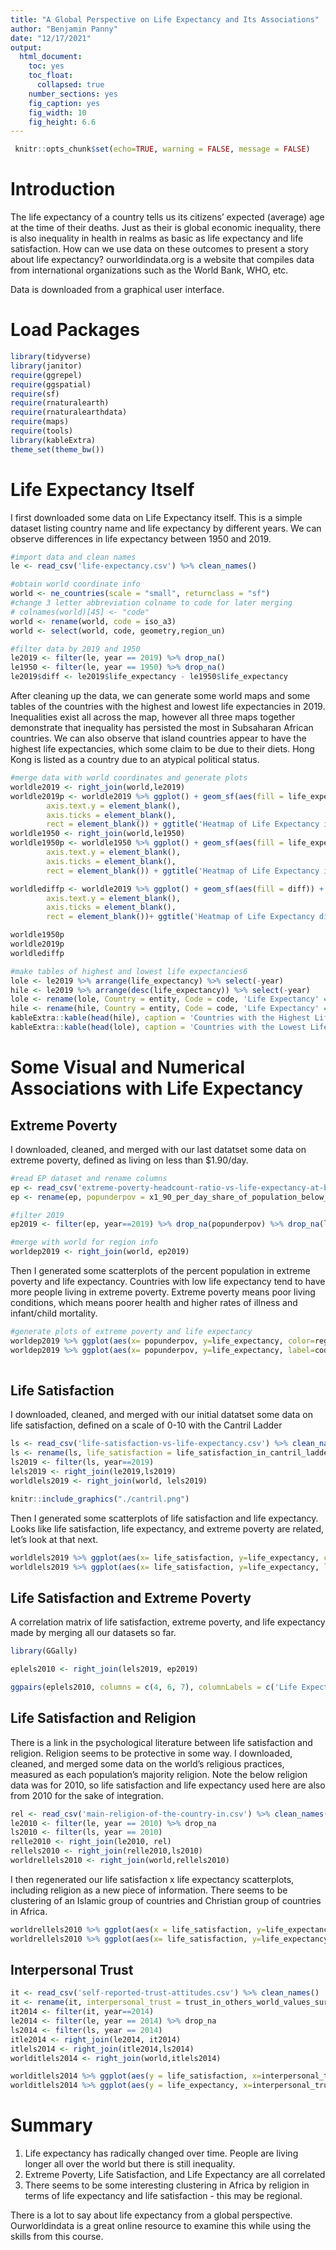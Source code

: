 ```yaml
---
title: "A Global Perspective on Life Expectancy and Its Associations"
author: "Benjamin Panny"
date: "12/17/2021"
output: 
  html_document: 
    toc: yes
    toc_float: 
      collapsed: true
    number_sections: yes
    fig_caption: yes
    fig_width: 10
    fig_height: 6.6
---
```


```r
 knitr::opts_chunk$set(echo=TRUE, warning = FALSE, message = FALSE)
```

# Introduction

The life expectancy of a country tells us its citizens' expected (average) age at the time of their deaths. Just as their is global economic inequality, there is also inequality in health in realms as basic as life expectancy and life satisfaction. How can we use data on these outcomes to present a story about life expectancy? ourworldindata.org is a website that compiles data from international organizations such as the World Bank, WHO, etc. 

Data is downloaded from a graphical user interface.

# Load Packages

```r
library(tidyverse)
library(janitor)
require(ggrepel)
require(ggspatial)
require(sf)
require(rnaturalearth)
require(rnaturalearthdata)
require(maps)
require(tools)
library(kableExtra)
theme_set(theme_bw())
```

# Life Expectancy Itself

I first downloaded some data on Life Expectancy itself. This is a simple dataset listing country name and life expectancy by different years. We can observe differences in life expectancy between 1950 and 2019.

```r
#import data and clean names
le <- read_csv('life-expectancy.csv') %>% clean_names()

#obtain world coordinate info
world <- ne_countries(scale = "small", returnclass = "sf")
#change 3 letter abbreviation colname to code for later merging
# colnames(world)[45] <- "code"
world <- rename(world, code = iso_a3)
world <- select(world, code, geometry,region_un)

#filter data by 2019 and 1950
le2019 <- filter(le, year == 2019) %>% drop_na()
le1950 <- filter(le, year == 1950) %>% drop_na()
le2019$diff <- le2019$life_expectancy - le1950$life_expectancy
```

After cleaning up the data, we can generate some world maps and some tables of the countries with the highest and lowest life expectancies in 2019. Inequalities exist all across the map, however all three maps together demonstrate that inequality has persisted the most in Subsaharan African countries. We can also observe that island countries appear to have the highest life expectancies, which some claim to be due to their diets. Hong Kong is listed as a country due to an atypical political status.

```r

#merge data with world coordinates and generate plots
worldle2019 <- right_join(world,le2019)
worldle2019p <- worldle2019 %>% ggplot() + geom_sf(aes(fill = life_expectancy)) + scale_fill_continuous(low='red', high = 'white') + labs(fill="Life Expectancy (years)") +   theme(axis.text.x = element_blank(),
        axis.text.y = element_blank(),
        axis.ticks = element_blank(),
        rect = element_blank()) + ggtitle('Heatmap of Life Expectancy in 2019')
worldle1950 <- right_join(world,le1950)
worldle1950p <- worldle1950 %>% ggplot() + geom_sf(aes(fill = life_expectancy)) + scale_fill_continuous(low='red', high = 'white') + labs(fill="Life Expectancy (years)")  + theme(axis.text.x = element_blank(),
        axis.text.y = element_blank(),
        axis.ticks = element_blank(),
        rect = element_blank()) + ggtitle('Heatmap of Life Expectancy in 1950')

worldlediffp <- worldle2019 %>% ggplot() + geom_sf(aes(fill = diff)) + scale_fill_continuous(low='red', high = 'white') + labs(fill="Life Expectancy (years)")  + theme(axis.text.x = element_blank(),
        axis.text.y = element_blank(),
        axis.ticks = element_blank(),
        rect = element_blank())+ ggtitle('Heatmap of Life Expectancy difference between 2019 and 1950')

worldle1950p
worldle2019p
worldlediffp

#make tables of highest and lowest life expectancies6
lole <- le2019 %>% arrange(life_expectancy) %>% select(-year)
hile <- le2019 %>% arrange(desc(life_expectancy)) %>% select(-year)
lole <- rename(lole, Country = entity, Code = code, 'Life Expectancy' = life_expectancy, '2019-1950 Difference' = diff)
hile <- rename(hile, Country = entity, Code = code, 'Life Expectancy' = life_expectancy, '2019-1950 Difference' = diff)
kableExtra::kable(head(hile), caption = 'Countries with the Highest Life Expectancy in 2019')
kableExtra::kable(head(lole), caption = 'Countries with the Lowest Life Expectancy in 2019')
```

# Some Visual and Numerical Associations with Life Expectancy

## Extreme Poverty

I downloaded, cleaned, and merged with our last datatset some data on extreme poverty, defined as living on less than $1.90/day.

```r

#read EP dataset and rename columns
ep <- read_csv('extreme-poverty-headcount-ratio-vs-life-expectancy-at-birth.csv') %>% clean_names %>% select(-continent)
ep <- rename(ep, popunderpov = x1_90_per_day_share_of_population_below_poverty_line, life_expectancy = life_expectancy_at_birth_total_years)

#filter 2019
ep2019 <- filter(ep, year==2019) %>% drop_na(popunderpov) %>% drop_na(life_expectancy)

#merge with world for region info
worldep2019 <- right_join(world, ep2019)

```

Then I generated some scatterplots of the percent population in extreme poverty and life expectancy. Countries with low life expectancy tend to have more people living in extreme poverty. Extreme poverty means poor living conditions, which means poorer health and higher rates of illness and infant/child mortality.

```r

#generate plots of extreme poverty and life expectancy
worldep2019 %>% ggplot(aes(x= popunderpov, y=life_expectancy, color=region_un, label=code)) + geom_point(size=3) + labs(y='Life Expectancy (years)',x='Percentage of Population in Extreme Poverty (<$1.90/day)',title="Life Expectancy and Population in Extreme Poverty by Region") +geom_text_repel(max.overlaps = 20) + scale_color_discrete(name="Region") + theme(text = element_text(size = 20))
worldep2019 %>% ggplot(aes(x= popunderpov, y=life_expectancy, label=code)) + geom_text_repel() + geom_point(size=3) + facet_wrap(~region_un) + labs(y='Life Expectancy (years)',x='Percentage of Population in Extreme Poverty (<$1.90/day)',title="Life Expectancy and Population in Extreme Poverty by Region") + theme(text = element_text(size = 20))
                       

```

## Life Satisfaction 

I downloaded, cleaned, and merged with our initial datatset some data on life satisfaction, defined on a scale of 0-10 with the Cantril Ladder

```r
ls <- read_csv('life-satisfaction-vs-life-expectancy.csv') %>% clean_names() %>% select(entity, code, year, life_satisfaction_in_cantril_ladder_world_happiness_report_2021) %>% drop_na(life_satisfaction_in_cantril_ladder_world_happiness_report_2021) %>% drop_na(code)
ls <- rename(ls, life_satisfaction = life_satisfaction_in_cantril_ladder_world_happiness_report_2021)
ls2019 <- filter(ls, year==2019)
lels2019 <- right_join(le2019,ls2019)
worldlels2019 <- right_join(world, lels2019)

knitr::include_graphics("./cantril.png")

```

Then I generated some scatterplots of life satisfaction and life expectancy. Looks like life satisfaction, life expectancy, and extreme poverty are related, let's look at that next.

```r
worldlels2019 %>% ggplot(aes(x= life_satisfaction, y=life_expectancy, color=region_un, label=code)) + geom_point(size=3) + geom_text_repel(max.overlaps = 10) + scale_color_discrete(name="Region") + labs(y='Life Expectancy (years)',x='Life Satisfaction (1-7)',title="Life Expectancy and Life Satisfaction by Region") + theme(text = element_text(size = 20))
worldlels2019 %>% ggplot(aes(x= life_satisfaction, y=life_expectancy, label=code)) + geom_text_repel() + geom_point(size=3) + facet_wrap(~region_un) + labs(y='Life Expectancy (years)',x='Life Satisfaction (1-7)',title="Life Expectancy and Life Satisfaction by Region") + theme(text = element_text(size = 20))


```

## Life Satisfaction and Extreme Poverty

A correlation matrix of life satisfaction, extreme poverty, and life expectancy made by merging all our datasets so far.

```r
library(GGally)

eplels2010 <- right_join(lels2019, ep2019)

ggpairs(eplels2010, columns = c(4, 6, 7), columnLabels = c('Life Expectancy', 'Life Satisfaction', '% Pop. under $1.90/day')) + theme(text = element_text(size = 15))
```

## Life Satisfaction and Religion

There is a link in the psychological literature between life satisfaction and religion. Religion seems to be protective in some way. I downloaded, cleaned, and merged some data on the world's religious practices, measured as each population's majority religion. Note the below religion data was for 2010, so life satisfaction and life expectancy used here are also from 2010 for the sake of integration.

```r

rel <- read_csv('main-religion-of-the-country-in.csv') %>% clean_names() %>% drop_na(main_religion)
le2010 <- filter(le, year == 2010) %>% drop_na
ls2010 <- filter(ls, year == 2010)
relle2010 <- right_join(le2010, rel)
rellels2010 <- right_join(relle2010,ls2010)
worldrellels2010 <- right_join(world,rellels2010)

```

I then regenerated our life satisfaction x life expectancy scatterplots, including religion as a new piece of information. There seems to be clustering of an Islamic group of countries and Christian group of countries in Africa.

```r
worldrellels2010 %>% ggplot(aes(x = life_satisfaction, y=life_expectancy, color=main_religion, shape=region_un)) + geom_point(size=3) + scale_color_discrete(name="Religion") + theme(text = element_text(size = 20)) + labs(y='Life Expectancy (years)',x='Life Satisfaction (1-7)',title="Life Expectancy and Life Satisfaction by Region and Religion")
worldrellels2010 %>% ggplot(aes(x= life_satisfaction, y=life_expectancy, color=main_religion)) + geom_point(size = 3) + facet_wrap(~region_un) + scale_color_discrete(name='Religion') + theme(text = element_text(size = 20)) + labs(y='Life Expectancy (years)',x='Life Satisfaction (1-7)',title="Life Expectancy and Life Satisfaction by Region and Religion")
```

## Interpersonal Trust

```r

it <- read_csv('self-reported-trust-attitudes.csv') %>% clean_names() 
it <- rename(it, interpersonal_trust = trust_in_others_world_values_survey_2014)
it2014 <- filter(it, year==2014) 
le2014 <- filter(le, year == 2014) %>% drop_na
ls2014 <- filter(ls, year == 2014)
itle2014 <- right_join(le2014, it2014)
itlels2014 <- right_join(itle2014,ls2014)
worlditlels2014 <- right_join(world,itlels2014)

worlditlels2014 %>% ggplot(aes(y = life_satisfaction, x=interpersonal_trust, color=region_un)) + geom_point(size=3) + scale_color_discrete(name="Region") + theme(text = element_text(size = 20)) + labs(x='Interpersonal Trust',y='Life Satisfaction (0-10)',title="Life Satisfaction and Interpersonal Trust")
worlditlels2014 %>% ggplot(aes(y = life_expectancy, x=interpersonal_trust, color=region_un)) + geom_point(size=3) + scale_color_discrete(name="Region") + theme(text = element_text(size = 20)) + labs(x='Interpersonal Trust',y='Life Expectancy (Years)',title="Life Expectancy and Interpersonal Trust")


```

# Summary

1. Life expectancy has radically changed over time. People are living longer all over the world but there is still inequality.
1. Extreme Poverty, Life Satisfaction, and Life Expectancy are all correlated
1. There seems to be some interesting clustering in Africa by religion in terms of life expectancy and life satisfaction - this may be regional.

There is a lot to say about life expectancy from a global perspective. Ourworldindata is a great online resource to examine this while using the skills from this course.


